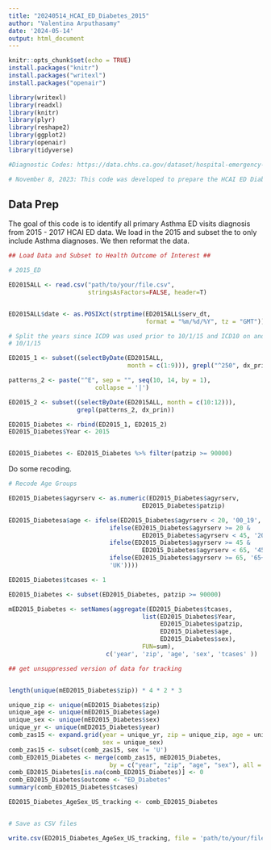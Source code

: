 ---
title: "20240514_HCAI_ED_Diabetes_2015"
author: "Valentina Arputhasamy"
date: '2024-05-14'
output: html_document
---

```{r setup, include=FALSE}
knitr::opts_chunk$set(echo = TRUE)
install.packages("knitr")
install.packages("writexl")
install.packages("openair")

library(writexl)
library(readxl)
library(knitr)
library(plyr)
library(reshape2)
library(ggplot2)
library(openair)
library(tidyverse)

#Diagnostic Codes: https://data.chhs.ca.gov/dataset/hospital-emergency-department-diagnosis-procedure-and-external-cause-codes

# November 8, 2023: This code was developed to prepare the HCAI ED Diabetes data for analysis. We will stratify by age (0-19; 20 - 44; 45 - 64; 65+) and sex (M, F) and merge 2016 with 2017 to sum total Diabetes ED visits by zip. ED visits in the ED file are treat and release only and do not include the ED visits that get hospitalized.  
```

## Data Prep 

The goal of this code is to identify all primary Asthma ED visits diagnosis from 2015 - 2017 HCAI ED data. We load in the 2015 and subset the to only include Asthma diagnoses. We then reformat the data. 

```{r setup, include=FALSE}

## Load Data and Subset to Health Outcome of Interest ##

# 2015_ED

ED2015ALL <- read.csv("path/to/your/file.csv", 
                      stringsAsFactors=FALSE, header=T) 


ED2015ALL$date <- as.POSIXct(strptime(ED2015ALL$serv_dt, 
                                      format = "%m/%d/%Y", tz = "GMT"))  

# Split the years since ICD9 was used prior to 10/1/15 and ICD10 on and after 
# 10/1/15

ED2015_1 <- subset((selectByDate(ED2015ALL, 
                                 month = c(1:9))), grepl("^250", dx_prin))

patterns_2 <- paste("^E", sep = "", seq(10, 14, by = 1), 
                        collapse = '|')

ED2015_2 <- subset((selectByDate(ED2015ALL, month = c(10:12))), 
                   grepl(patterns_2, dx_prin))

ED2015_Diabetes <- rbind(ED2015_1, ED2015_2)
ED2015_Diabetes$Year <- 2015


ED2015_Diabetes <- ED2015_Diabetes %>% filter(patzip >= 90000)

```


Do some recoding. 

```{r setup, include=FALSE}

# Recode Age Groups

ED2015_Diabetes$agyrserv <- as.numeric(ED2015_Diabetes$agyrserv, 
                                     ED2015_Diabetes$patzip)

ED2015_Diabetesa$age <- ifelse(ED2015_Diabetes$agyrserv < 20, '00_19',
                            ifelse(ED2015_Diabetes$agyrserv >= 20 & 
                                     ED2015_Diabetes$agyrserv < 45, '20_44',
                            ifelse(ED2015_Diabetes$agyrserv >= 45 & 
                                     ED2015_Diabetes$agyrserv < 65, '45_64',
                            ifelse(ED2015_Diabetes$agyrserv >= 65, '65+',
                            'UK'))))

ED2015_Diabetes$tcases <- 1

ED2015_Diabetes <- subset(ED2015_Diabetes, patzip >= 90000)

mED2015_Diabetes <- setNames(aggregate(ED2015_Diabetes$tcases, 
                                     list(ED2015_Diabetes$Year, 
                                          ED2015_Diabetes$patzip, 
                                          ED2015_Diabetes$age, 
                                          ED2015_Diabetes$sex), 
                                     FUN=sum), 
                           c('year', 'zip', 'age', 'sex', 'tcases' ))

## get unsuppressed version of data for tracking


length(unique(mED2015_Diabetes$zip)) * 4 * 2 * 3

unique_zip <- unique(mED2015_Diabetes$zip)
unique_age <- unique(mED2015_Diabetes$age)
unique_sex <- unique(mED2015_Diabetes$sex)
unique_yr <- unique(mED2015_Diabetes$year)
comb_zas15 <- expand.grid(year = unique_yr, zip = unique_zip, age = unique_age,
                          sex = unique_sex)
comb_zas15 <- subset(comb_zas15, sex != 'U')
comb_ED2015_Diabetes <- merge(comb_zas15, mED2015_Diabetes,
                            by = c("year", "zip", "age", "sex"), all = TRUE)
comb_ED2015_Diabetes[is.na(comb_ED2015_Diabetes)] <- 0
comb_ED2015_Diabetes$outcome <- "ED_Diabetes"
summary(comb_ED2015_Diabetes$tcases)

ED2015_Diabetes_AgeSex_US_tracking <- comb_ED2015_Diabetes


# Save as CSV files

write.csv(ED2015_Diabetes_AgeSex_US_tracking, file = 'path/to/your/file.csv')
```

